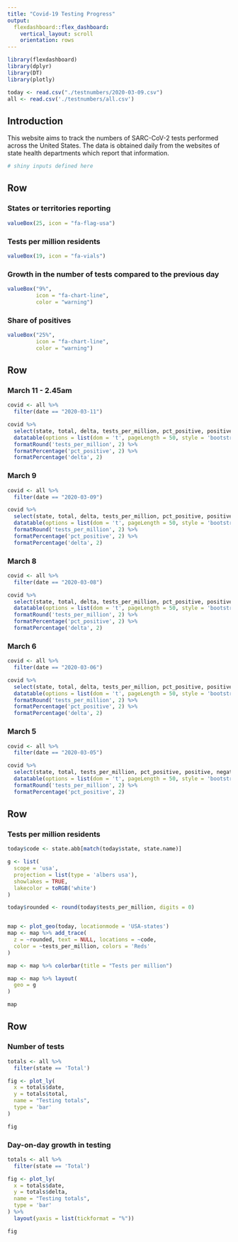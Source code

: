```yaml
---
title: "Covid-19 Testing Progress"
output: 
  flexdashboard::flex_dashboard:
    vertical_layout: scroll
    orientation: rows
---
```


```r
library(flexdashboard)
library(dplyr)
library(DT)
library(plotly)

today <- read.csv("./testnumbers/2020-03-09.csv")
all <- read.csv('./testnumbers/all.csv')

```


Introduction {.sidebar}
-------------------------------------

This website aims to track the numbers of SARC-CoV-2 tests performed across the United States. The data is obtained daily from the websites of state health departments which report that information.

```r
# shiny inputs defined here
```

Row
-----------------------------------------------------------------------

### States or territories reporting

```r
valueBox(25, icon = "fa-flag-usa")
```

### Tests per million residents

```r
valueBox(19, icon = "fa-vials")
```

### Growth in the number of tests compared to the previous day

```r
valueBox("9%", 
         icon = "fa-chart-line",
         color = "warning")
```

### Share of positives

```r
valueBox("25%", 
         icon = "fa-chart-line",
         color = "warning")
```

Row  {.tabset data-height=1200}
-----------------------------------------------------------------------

### March 11 - 2.45am

```r

covid <- all %>%
  filter(date == "2020-03-11")

covid %>%
  select(state, total, delta, tests_per_million, pct_positive, positive, negative, pending) %>%
  datatable(options = list(dom = 't', pageLength = 50, style = 'bootstrap'), colnames = c('State', 'Total tests', '+ tests since March 6', 'Tests per million', '% positive', '+', '-', 'Pending'), rownames = FALSE) %>%
  formatRound('tests_per_million', 2) %>%
  formatPercentage('pct_positive', 2) %>%
  formatPercentage('delta', 2)


```

### March 9

```r

covid <- all %>%
  filter(date == "2020-03-09")

covid %>%
  select(state, total, delta, tests_per_million, pct_positive, positive, negative, pending) %>%
  datatable(options = list(dom = 't', pageLength = 50, style = 'bootstrap'), colnames = c('State', 'Total tests', '+ tests since March 6', 'Tests per million', '% positive', '+', '-', 'Pending'), rownames = FALSE) %>%
  formatRound('tests_per_million', 2) %>%
  formatPercentage('pct_positive', 2) %>%
  formatPercentage('delta', 2)


```

### March 8

```r

covid <- all %>%
  filter(date == "2020-03-08")

covid %>%
  select(state, total, delta, tests_per_million, pct_positive, positive, negative, pending) %>%
  datatable(options = list(dom = 't', pageLength = 50, style = 'bootstrap'), colnames = c('State', 'Total tests', '+ tests since March 6', 'Tests per million', '% positive', '+', '-', 'Pending'), rownames = FALSE) %>%
  formatRound('tests_per_million', 2) %>%
  formatPercentage('pct_positive', 2) %>%
  formatPercentage('delta', 2)


```

### March 6

```r

covid <- all %>%
  filter(date == "2020-03-06")

covid %>%
  select(state, total, delta, tests_per_million, pct_positive, positive, negative, pending) %>%
  datatable(options = list(dom = 't', pageLength = 50, style = 'bootstrap'), colnames = c('State', 'Total tests', '+ tests since March 5', 'Tests per million', '% positive', '+', '-', 'Pending'), rownames = FALSE) %>%
  formatRound('tests_per_million', 2) %>%
  formatPercentage('pct_positive', 2) %>%
  formatPercentage('delta', 2)


```

### March 5

```r


covid <- all %>%
  filter(date == "2020-03-05")

covid %>%
  select(state, total, tests_per_million, pct_positive, positive, negative, pending) %>%
  datatable(options = list(dom = 't', pageLength = 50, style = 'bootstrap'), colnames = c('State', 'Total tests', 'Tests per million', '% positive', '+', '-', 'Pending'), rownames = FALSE) %>%
  formatRound('tests_per_million', 2) %>%
  formatPercentage('pct_positive', 2)

```

Row
-----------------------------------------------------------------------

### Tests per million residents

```r

today$code <- state.abb[match(today$state, state.name)]

g <- list(
  scope = 'usa',
  projection = list(type = 'albers usa'),
  showlakes = TRUE,
  lakecolor = toRGB('white')
)

today$rounded <- round(today$tests_per_million, digits = 0)


map <- plot_geo(today, locationmode = 'USA-states')
map <- map %>% add_trace(
  z = ~rounded, text = NULL, locations = ~code,
  color = ~tests_per_million, colors = 'Reds'
) 

map <- map %>% colorbar(title = "Tests per million")

map <- map %>% layout(
  geo = g
)

map


```



Row
-----------------------------------------------------------------------

### Number of tests

```r
totals <- all %>%
  filter(state == 'Total')

fig <- plot_ly(
  x = totals$date,
  y = totals$total,
  name = "Testing totals",
  type = 'bar'
)

fig

```


### Day-on-day growth in testing

```r
totals <- all %>%
  filter(state == 'Total')

fig <- plot_ly(
  x = totals$date,
  y = totals$delta,
  name = "Testing totals",
  type = 'bar'
) %>%
  layout(yaxis = list(tickformat = "%"))

fig

```

